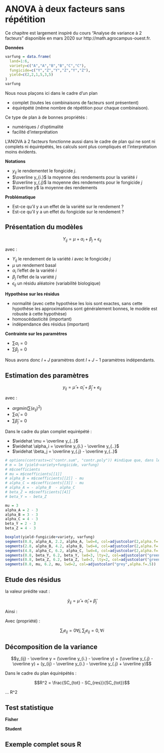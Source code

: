 
# ANOVA à deux facteurs sans répétition

Ce chapitre est largement inspiré du cours "Analyse de variance à 2 facteurs" disponible en mars 2020 sur http://math.agrocampus-ouest.fr.


**Données**

```r
varfung = data.frame(
  land=1:6,
  variety=c("A","A","B","B","C","C"),
  fungicide=c("Y","Z","Y","Z","Y","Z"),
  yield=c(2,2,1,5,3,5)
)
varfung
```

Nous nous plaçons ici dans le cadre d’un plan 

  - complet (toutes les combinaisons de facteurs sont présentent) 
  - équirépété (même nombre de répétition pour chaque combinaison). 

Ce type de plan à de bonnes propriétés : 
 
  - numériques / d’optimalité
  - facilité d’interprétation

L’ANOVA à 2 facteurs fonctionne aussi dans le cadre de plan qui ne sont ni complets ni équirépétés, les calculs sont plus compliqués et l’interprétation moins évidents.

**Notations**

  - $y_{ij}$ le rendementet le fongicide $j$.
  - $\overline y_{i.}$ la moyenne des rendements pour la variété $i$ 
  - $\overline y_{.j}$ la moyenne des rendements pour le fongicide $j$ 
  - $\overline y$ la moyenne des rendements
  
  
**Problématique**

  - Est-ce qu’il y a un effet de la variété sur le rendement ?
  - Est-ce qu’il y a un effet du fongicide sur le rendement ?


## Présentation du modèles


$$Y_{ij} = \mu + \alpha_i + \beta_j + \epsilon_{ij}$$

avec  : 

  - $Y_{ij}$ le rendement de la variété $i$ avec le fongicide $j$ 
  - $\mu$ un rendement basal
  - $\alpha_i$ l’effet de la variété $i$
  - $\beta_j$ l’effet de la variété $j$
  - $\epsilon_{ij}$ un résidu aléatoire (variabilité biologique)
  
**Hypothèse sur les résidus**
  
  - normalité (avec cette hypothèse les lois sont exactes, sans cette hypothèse les approximations sont généralement bonnes,  le modèle est robuste à cette hypothèse)
  - homoscédasticité (important)
  - indépendance des résidus (important)
  
**Contrainte sur les paramètres**
  
  - $\sum \alpha_i = 0$
  - $\sum \beta_j = 0$
  
Nous avons donc $I + J$ paramètres dont $I + J - 1$ paramètres indépendants.


## Estimation des paramètres

$$ y_{ij} = \widehat \mu + \widehat \alpha_i + \widehat \beta_j + e_{ij}$$

avec : 

  - $argmin(\sum (e_{ij})^2)$
  - $\sum \widehat \alpha_i = 0$
  - $\sum \widehat \beta_j = 0$

Dans le cadre du plan complet equirépété : 

  - $\widehat \mu = \overline y_{..}$
  - $\widehat \alpha_i = \overline y_{i.} - \overline y_{..}$
  - $\widehat \beta_j = \overline y_{.j} - \overline y_{..}$


```r
# options(contrasts=c("contr.sum", "contr.poly")) #indique que, dans le cas équilibré, les estimations des effets akpha de chaque groupe doivent être de somme nulle
# m = lm (yield~variety+fungicide, varfung)
# m$coefficients
# mu = m$coefficients[[1]]
# alpha_B = m$coefficients[[2]] - mu
# alpha_C = m$coefficients[[3]] - mu
# alpha_A = - alpha_B  - alpha_C
# beta_Z = m$coefficients[[4]]
# beta_Y = - beta_Z

mu = 3
alpha_A = 2 - 3
alpha_B = 3 - 3
alpha_C = 4 - 3
beta_Y = 2 - 3
beta_Z = 4 - 3

boxplot(yield~fungicide+variety, varfung)
segments(0.8, alpha_A, 2.2, alpha_A, lwd=4, col=adjustcolor(2,alpha.f=.5))
segments(2.8, alpha_B, 4.2, alpha_B, lwd=4, col=adjustcolor(2,alpha.f=.5))
segments(4.8, alpha_C, 6.2, alpha_C, lwd=4, col=adjustcolor(2,alpha.f=.5))
segments(0.8, beta_Y, 6.2, beta_Y, lwd=3, lty=2, col=adjustcolor("green3",alpha.f=.5))
segments(0.8, beta_Z, 6.2, beta_Z, lwd=3, lty=2, col=adjustcolor("green3",alpha.f=.5))
segments(0.8, mu, 6.2, mu, lwd=2, col=adjustcolor("grey",alpha.f=.5))


```






## Etude des résidus

la valeur prédite vaut : 

$$\widehat y_{ij} = \widehat \mu + \widehat \alpha_i + \widehat \beta_j$$


Ainsi : 

\begin{eqnarray}
e_{ij} &=& y_{ij} - \widehat y_{ij}   \\
       &=& y_{ij} - (\widehat \mu + \widehat \alpha_i) \\
       &=& y_{ij} - \overline y_{i.} - \overline y_{.j} - - \overline y_{..}
\end{eqnarray}



Avec (propriété) : 

$$\sum_i e_{ij} = 0 \forall j, \sum_j e_{ij} = 0, \forall i$$


## Décomposition de la variance

$$y_{ij} - \overline y = (\overline y_{i.} - \overline y) + (\overline y_{.j} - \overline y) + (y_{ij} - \overline y_{i.} - \overline y_{.j} + \overline y)$$


Dans le cadre du plan équirépétés : 

\begin{eqnarray}

\sum_i \sum_j (y_{ij} - \overline y)^2 &=& \sum_i J (\overline y_{i.} - \overline y)^2 &+& \sum_j I (\overline y_{.j} - \overline y)^2 &+& \sum_i \sum_j (y_{ij} - \widehat y_{ij})^2 \\
                                       &=&  J \sum_i \widehat \alpha_i^2  &+& I \sum_j \widehat \beta_j^2 &+& \sum_i \sum_j e_ij^2 \\
                              SC_{tot} &=&  SC_{F1}                       &+&  SC_{F2}                    &+& SC_{res} 
\end{eqnarray}


$$R^2 =  \frac{SC_{tot} - SC_{res}}{SC_{tot}}$$



... R^2



## Test statistique

**Fisher**


**Student**


## Exemple complet sous R













